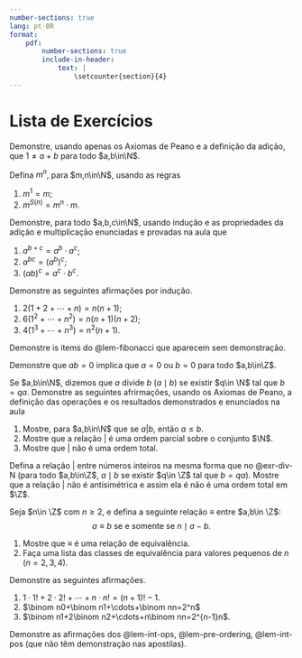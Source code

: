 ```yaml
---
number-sections: true
lang: pt-BR
format: 
    pdf:
        number-sections: true
        include-in-header:
            text: |
                \setcounter{section}{4}
---
```


# Lista de Exercícios

:::{#exr-}
Demonstre, usando apenas os Axiomas de Peano e a definição da adição, que $1\neq a+b$ para todo $a,b\in\N$. 
:::


:::{#exr-}
Defina $m^n$, para $m,n\in\N$, usando as regras 

1. $m^1=m$;
2. $m^{S(n)}=m^n\cdot m$.

Demonstre, para todo $a,b,c\in\N$, usando indução e as propriedades da adição e multiplicação enunciadas e provadas na aula que 

1. $a^{b+c}=a^b\cdot a^c$;
2. $a^{bc}=(a^b)^c$; 
3. $(ab)^c=a^c\cdot b^c$.
:::


:::{#exr-}
Demonstre as seguintes afirmações por indução.

1. $2(1+2+\cdots+n)=n(n+1)$;
2. $6(1^2+\cdots+n^2)=n(n+1)(n+2)$;
3. $4(1^3+\cdots+n^3)=n^2(n+1)$. 
:::

:::{#exr-}
Demonstre is items do @lem-fibonacci que aparecem sem demonstração. 
:::

:::{#exr-}
Demonstre que $ab=0$ implica que $a=0$ ou $b=0$ para todo $a,b\in\Z$. 
:::

:::{#exr-div-N}
Se $a,b\in\N$, dizemos que $a$ divide $b$ ($a\mid b$) se existir $q\in \N$ tal que $b=qa$. Demonstre as seguintes afrirmações, 
usando  os Axiomas de Peano, a definição das operações e os resultados demonstrados e enunciados na aula 

1. Mostre, para $a,b\in\N$ que se $a|b$,  então $a\leq b$.
2. Mostre que a relação $|$ é uma ordem parcial sobre o conjunto $\N$. 
3. Mostre que $|$ não é uma ordem total.
:::

:::{#exr-}
Defina a relação $|$ entre números inteiros na mesma forma que no @exr-div-N (para todo $a,b\in\Z$, $a\mid b$ se existir $q\in \Z$ tal que $b=qa$). 
Mostre que a relação $|$ não é antisimétrica e assim ela é não é uma ordem total em $\Z$.  
:::


:::{#exr-}
Seja $n\in \Z$ com $n\geq 2$, e defina a seguinte relação $\equiv$ entre $a,b\in \Z$:
$$
a\equiv b\mbox{ se e somente se }n\mid a-b.
$$

1. Mostre que $\equiv$ é uma relação de equivalência. 
2. Faça uma lista das classes de equivalência para valores pequenos de $n$ ($n=2,3,4$). 
:::

:::{#exr-}
Demonstre as seguintes afirmações.

1. $1\cdot 1!+2\cdot 2!+\cdots+n\cdot n!=(n+1)!-1$.
2. $\binom n0+\binom n1+\cdots+\binom nn=2^n$
3. $\binom n1+2\binom n2+\cdots+n\binom nn=2^{n-1}n$.
:::

:::{#exr-}
Demonstre as afirmações dos @lem-int-ops, @lem-pre-ordering, @lem-int-pos (que não têm demonstração nas apostilas). 
:::
